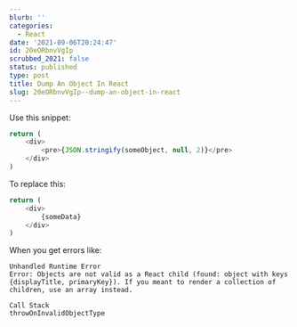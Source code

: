 ```yaml
---
blurb: ''
categories:
  - React
date: '2021-09-06T20:24:47'
id: 20eORbnvVgIp
scrubbed_2021: false
status: published
type: post
title: Dump An Object In React
slug: 20eORbnvVgIp--dump-an-object-in-react
---
```


Use this snippet:

```javascript
return (
    <div>
        <pre>{JSON.stringify(someObject, null, 2)}</pre>
    </div>
)
```

To replace this:

```javascript
return (
    <div>
        {someData}
    </div>
)
```

When you get errors like:

```
Unhandled Runtime Error
Error: Objects are not valid as a React child (found: object with keys {displayTitle, primaryKey}). If you meant to render a collection of children, use an array instead.

Call Stack
throwOnInvalidObjectType
```
